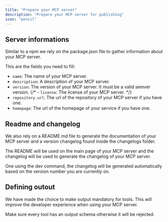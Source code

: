 ```yaml
---
title: "Prepare your MCP server"
description: "Prepare your MCP server for publishing"
icon: "pencil"
---
```


## Server informations

Similar to a npm we rely on the package.json file to gather information about your MCP server.

This are the fields you need to fill:

- `name`: The name of your MCP server.
- `description`: A description of your MCP server.
- `version`: The version of your MCP server. It must be a valid semver version.
  {/* - `license`: The license of your MCP server. */}
- `repository.url`: The url of the repository of your MCP server if you have one.
- `homepage`: The url of the homepage of your service if you have one.

## Readme and changelog

We also rely on a README.md file to generate the documentation of your MCP server and a version changelog found inside the changelogs folder.

The README will be used on the main page of your MCP server and the changelog will be used to generate the changelog of your MCP server.

One using the dev command, the changelog will be generated automatically based on the version number you are currently on.

## Defining outout

We have made the choice to make output mandatory for tools. This will improve the developer experience when using your MCP server.

Make sure every tool has an output schema otherwise it will be rejected.
